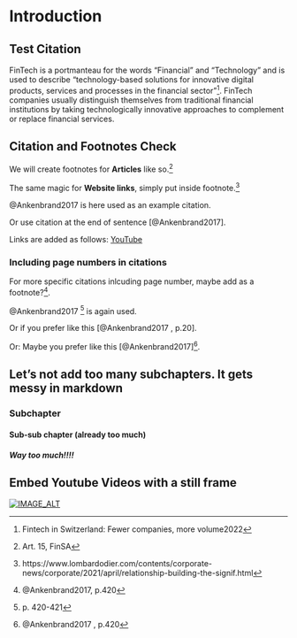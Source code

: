 # Introduction


## Test Citation

FinTech is a portmanteau for the words “Financial” and “Technology” and is used to describe “technology-based solutions for innovative digital products, services and processes in the financial sector”^[Fintech in Switzerland: Fewer companies, more volume2022]. FinTech companies usually distinguish themselves from traditional financial institutions by taking technologically innovative approaches to complement or replace financial services. 




## Citation and Footnotes Check
We will create footnotes for **Articles** like so.^[Art. 15, FinSA]

The same magic for **Website links**, simply put inside footnote.^[https://www.lombardodier.com/contents/corporate-news/corporate/2021/april/relationship-building-the-signif.html] 

@Ankenbrand2017 is here used as an example citation.

Or use citation at the end of sentence [@Ankenbrand2017].

Links are added as follows: [YouTube](https://www.youtube.com)

### Including page numbers in citations

For more specific citations inlcuding page number, maybe add as a footnote?^[@Ankenbrand2017, p.420]. 

@Ankenbrand2017 ^[p. 420-421] is again used. 

Or if you prefer like this [@Ankenbrand2017 , p.20].

Or: Maybe you prefer like this [@Ankenbrand2017]^[@Ankenbrand2017 , p.420].


## Let's not add too many subchapters. It gets messy in markdown
### Subchapter
#### Sub-sub chapter (already too much)
##### Way too much!!!!


## Embed Youtube Videos with a still frame


[![IMAGE_ALT](https://img.youtube.com/vi/-xmRaaVkvd8/0.jpg)](https://www.youtube.com/watch?v=-xmRaaVkvd8)

